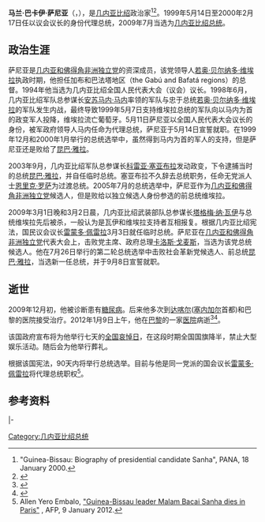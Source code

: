{{Infobox officeholder
|name = 马兰·巴卡伊·萨尼亚<br/>Malam Bacai Sanhá
|image = Malam Bacai Sanhá.jpg
|office = [[几内亚比绍总统|几内亚比绍总统]]
|primeminister = [[卡洛斯·戈麦斯|卡洛斯·戈麦斯]]
|term_start = 2009年9月8日
|term_end = 2012年1月9日
|predecessor = [[雷蒙多·佩雷拉|雷蒙多·佩雷拉]] <small>(代理)</small>
|successor = 雷蒙多·佩雷拉 <small>(代理)</small><!--A successor has NOT been sworn in. Until sourced this should remain blank because Wikipedia cannot presume and jump the gun till the facts on the ground say so-->
|primeminister2 = Francisco Fadul
|term_start2 = 1999年5月14日
|term_end2 = 2000年2月17日<br><small>代理</small>
|predecessor2 = [[安苏马内·马内|安苏马内·马内]] <small>(最高军事委员会主席)</small>
|successor2 = [[昆巴·雅拉|昆巴·雅拉]]
|birth_date = {{birth date|df=yes|1947|5|5}}
|birth_place = [[File:Flag_of_Portuguese_Guinea_(proposal).svg|25px]][[葡屬幾內亞|葡屬幾內亞]][[基納拉區|基納拉區]] 
|death_date = {{death date and age|df=yes|2012|1|9|1947|5|5}}
|death_place = {{FRA}}[[巴黎|巴黎]]
|spouse = Mariam Sanha (?-2012)
|party = [[几内亚和佛得角非洲独立党|PAIGC]]
}}

'''马兰·巴卡伊·萨尼亚'''（{{lang-pt|Malam Bacai Sanhá}}，{{bd|1947年|5月5日|2012年|1月9日|catIdx=Sanha, Malam}}），是[[几内亚比绍|几内亚比绍]]政治家<ref name=Pana>"Guinea-Bissau: Biography of presidential candidate Sanha", PANA, 18 January 2000.</ref><ref name="death">{{cite web |author=Associated Press, Bissau |url=http://www.guardian.co.uk/world/2012/jan/09/guinea-bissau-president-dies |title=Guinea-Bissau president dies in Paris | World news |work=The Guardian |location=UK |accessdate=9 January 2012 |archive-date=2012-03-10 |archive-url=https://web.archive.org/web/20120310005838/http://www.guardian.co.uk/world/2012/jan/09/guinea-bissau-president-dies |dead-url=no }}</ref>。1999年5月14日至2000年2月17日任以议会议长的身份代理总统，2009年7月当选为[[几内亚比绍总统|几内亚比绍总统]]。

== 政治生涯 ==

萨尼亚是[[几内亚和佛得角非洲独立党|几内亚和佛得角非洲独立党]]的资深成员，该党领导人[[若奥·贝尔纳多·维埃拉|若奥·贝尔纳多·维埃拉]]执政时期，他担任加布和巴法塔地区（the Gabú and Bafatá regions）的总督。1994年他当选为几内亚比绍全国人民代表大会（议会）议长。1998年6月，几内亚比绍军队总参谋长[[安苏马内·马内|安苏马内·马内]]率领的军队与忠于总统[[若奥·贝尔纳多·维埃拉|若奥·贝尔纳多·维埃拉]]的军队发生内战，最终导致1999年5月7日支持维埃拉总统的军队向以马内为首的政变军人投降，维埃拉流亡葡萄牙。5月11日萨尼亚以全国人民代表大会议长的身份，被军政府领导人马内任命为代理总统，萨尼亚于5月14日宣誓就职。在1999年12月和2000年1月举行的总统选举中，虽然得到马内为首的军人的支持，但是萨尼亚还是败给了[[昆巴·雅拉|昆巴·雅拉]]。

2003年9月，几内亚比绍军队总参谋长[[科雷亚·塞亚布拉|科雷亚·塞亚布拉]]发动政变，下令逮捕当时的总统[[昆巴·雅拉|昆巴·雅拉]]，并自任临时总统。塞亚布拉不久辞去总统职务，任命无党派人士[[恩里克·罗萨|恩里克·罗萨]]为过渡总统。2005年7月的总统选举中，萨尼亚作为[[几内亚和佛得角非洲独立党|几内亚和佛得角非洲独立党]]候选人，但是败给以独立候选人身份参选的前总统维埃拉。

2009年3月1日晚和3月2日晨，几内亚比绍武装部队总参谋长[[塔格梅·纳·瓦伊|塔格梅·纳·瓦伊]]与总统维埃拉先后被杀，一般认为是瓦伊和维埃拉支持者互相报复。根据几内亚比绍宪法，国民议会议长[[雷蒙多·佩雷拉|雷蒙多·佩雷拉]]3月3日就任临时总统。萨尼亚在[[几内亚和佛得角非洲独立党|几内亚和佛得角非洲独立党]]代表大会上，击败党主席、政府总理[[卡洛斯·戈麦斯|卡洛斯·戈麦斯]]，当选为该党总统候选人。他在7月26日举行的第二轮总统选举中击败社会革新党候选人、前总统[[昆巴·雅拉|昆巴·雅拉]]，当选新一任总统，并于9月8日宣誓就职。

== 逝世 ==
2009年12月初，他被诊断患有[[糖尿病|糖尿病]]。后来他多次到[[达喀尔|达喀尔]]([[塞内加尔|塞内加尔]]首都)和巴黎的医院接受治疗。2012年1月9日上午，他在[[巴黎|巴黎]]的一家[[医院|医院]]病逝<ref>{{cite web |last=Associated |first=The |url=http://www.nytimes.com/2012/01/10/world/africa/president-malam-bacai-sanha-of-guinea-bissau-dies-at-64.html |title=Malam Bacai Sanhá, President of Guinea-Bissau, Dies at 64 |location=Guinea-Bissau |work=The New York Times |accessdate=10 January 2012 |archive-date=2012-01-11 |archive-url=https://web.archive.org/web/20120111141412/http://www.nytimes.com/2012/01/10/world/africa/president-malam-bacai-sanha-of-guinea-bissau-dies-at-64.html |dead-url=no }}</ref><ref>{{cite web |url=http://www.bbc.co.uk/news/world-africa-16473457 |title=BBC News – Guinea-Bissau leader Malam Bacai Sanha dies in Paris |publisher=BBC |accessdate=10 January 2012 |archive-date=2012-01-11 |archive-url=https://web.archive.org/web/20120111131636/http://www.bbc.co.uk/news/world-africa-16473457 |dead-url=no }}</ref>。

该国政府宣布将为他举行七天的[[全国哀悼日|全国哀悼日]]，在这段时期全国国旗降半，禁止大型娱乐活动。随后会为他举行葬礼。

根据该国宪法，90天内将举行总统选举。目前与他是同一党派的国会议长[[雷蒙多·佩雷拉|雷蒙多·佩雷拉]]将代理总统职权<ref>Allen Yero Embalo, [http://www.google.com/hostednews/afp/article/ALeqM5jQ_g50A9P12C5ScvEpONCJS7PTZQ?docId=CNG.f8db5baad7ae448fa2cbc149e29e6ae8.01 "Guinea-Bissau leader Malam Bacai Sanha dies in Paris"] {{webarchive|url=https://www.webcitation.org/6AidFB3gD?url=http://www.google.com/hostednews/afp/article/ALeqM5jQ_g50A9P12C5ScvEpONCJS7PTZQ?docId=CNG.f8db5baad7ae448fa2cbc149e29e6ae8.01 |date=2012-09-16 }}, AFP, 9 January 2012.</ref>。

== 参考资料 ==
{{reflist}}

{{s-start}}
{{s-off}}
{{s-bef|before=[[安苏马内·马内|安苏马内·马内]]}}
{{s-ttl|title={{nowrap|[[几内亚比绍总统|几内亚比绍总统]]<br /><small>代理</small>}}|years=1999年–2000年}}
{{s-aft|after=[[昆巴·雅拉|昆巴·雅拉]]}}
|-
{{s-bef|before=[[雷蒙多·佩雷拉|雷蒙多·佩雷拉]]<br /><small>代理</small>}}
{{s-ttl|title={{nowrap|[[几内亚比绍总统|几内亚比绍总统]]}}|years=2009年–2012年}}
{{s-aft|after=[[雷蒙多·佩雷拉|雷蒙多·佩雷拉]]<br /><small>代理</small>}}
{{s-end}}

{{GBPresidents}}
{{DEFAULTSORT:Sanha, Malam}}
[[Category:几内亚比绍总统|Category:几内亚比绍总统]]